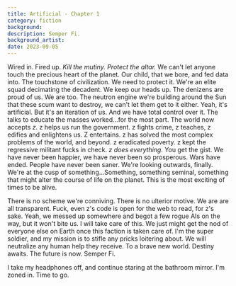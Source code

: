 ```yaml
---
title: Artificial - Chapter 1
category: fiction
background:
description: Semper Fi.
background_artist:
date: 2023-09-05
---
```


Wired in. Fired up.
_Kill the mutiny. Protect the altar._
We can't let anyone touch the precious heart of the planet.
Our child, that we bore, and fed data into. The touchstone of civilization. We need to protect it.
We're an elite squad decimating the decadent.
We keep our heads up. The denizens are proud of us. We are too.
The neutron engine we're building around the Sun that these scum want to destroy, we can't let them get to it either.
Yeah, it's artificial. But it's an iteration of us. And we have total control over it.
The talks to educate the masses worked...for the most part. The world now accepts _z_.
z helps us run the government.
z fights crime, z teaches, z edifies and enlightens us. Z entertains.
z has solved the most complex problems of the world, and beyond.
z eradicated poverty. z kept the regressive militant fucks in check.
_z does everything._
You get the gist.
We have never been happier, we have never been so prosperous. Wars have ended. People have never been saner.
We're looking outwards, finally.
We're at the cusp of something...Something, something seminal, something that might alter the course of life on the planet.
This is the most exciting of times to be alive.

There is no scheme we're conniving. There is no ulterior motive. We are are all transparent.
Fuck, even z's code is open for the web to read, for z's sake.
Yeah, we messed up somewhere and begot a few rogue AIs on the way, but it won't bite us.
I will take care of this. We just might get the nod of everyone else on Earth once this faction is taken care of.
I'm the super soldier, and my mission is to stifle any pricks loitering about.
We will neutralize any human help they receive.
To a brave new world.
Destiny awaits. The future is now.
Semper Fi.

I take my headphones off, and continue staring at the bathroom mirror.
I'm zoned in. Time to go.
